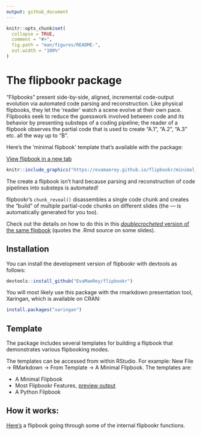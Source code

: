 ```yaml
---
output: github_document
---
```


<!-- README.md is generated from README.Rmd. Please edit that file -->

```r
knitr::opts_chunk$set(
  collapse = TRUE,
  comment = "#>",
  fig.path = "man/figures/README-",
  out.width = "100%"
)
```

# The flipbookr package

<!-- badges: start -->

<!-- badges: end -->

“Flipbooks” present side-by-side, aligned, incremental 
code-output evolution via automated code parsing and reconstruction.
Like physical flipbooks, they let the 'reader' watch a scene evolve at
their own pace. Flipbooks seek to reduce the guesswork involved
between code and its behavior by presenting substeps of a coding
pipeline; the reader of a flipbook observes the partial code that is
used to create “A.1”, “A.2”, “A.3” etc. all the way up to “B”. 

Here's the 'minimal flipbook' template that's available with the package:

[View flipbook in a new tab](https://evamaerey.github.io/flipbookr/minimal_flipbook.html){target="_blank"}

```r
knitr::include_graphics("https://evamaerey.github.io/flipbookr/minimal_flipbook.gif")
```

The create a flipbook isn't hard because parsing and reconstruction of code
pipelines into substeps is automated!

flipbookr's `chunk_reveal()` disassembles a single code chunk and creates the "build" of multiple partial-code chunks on different slides (the --- is automatically generated for you too).  

Check out the details on how to do this in this [*doublecrocheted* version of the same flipbook](https://evamaerey.github.io/flipbookr/minimal_flipbook_double_crochet.html){target="_blank"} (quotes the .Rmd source on some slides).

## Installation

You can install the development version of flipbookr with devtools as
follows:

``` r
devtools::install_github("EvaMaeRey/flipbookr")
```

You will most likely use this package with the rmarkdown presentation
tool, Xaringan, which is available on CRAN:

``` r
install.packages("xaringan")
```

## Template

The package includes several templates for building a flipbook that
demonstrates various flipbooking modes. 

The templates can be accessed from within RStudio.  For example: New File -\> RMarkdown -\> From Template -\> A Minimal Flipbook.  The templates are:

- A Minimal Flipbook
- Most Flipbookr Features, [preview output](https://raw.githubusercontent.com/EvaMaeRey/flipbookr/master/inst/rmarkdown/templates/minimal-flipbook/skeleton/skeleton.Rmd){target="_blank"}
- A Python Flipbook

## How it works:

[Here's](https://evamaerey.github.io/flipbooks/flipbookr/flipbookr_building_blocks#1) a flipbook going through some of the internal flipbookr functions. 

